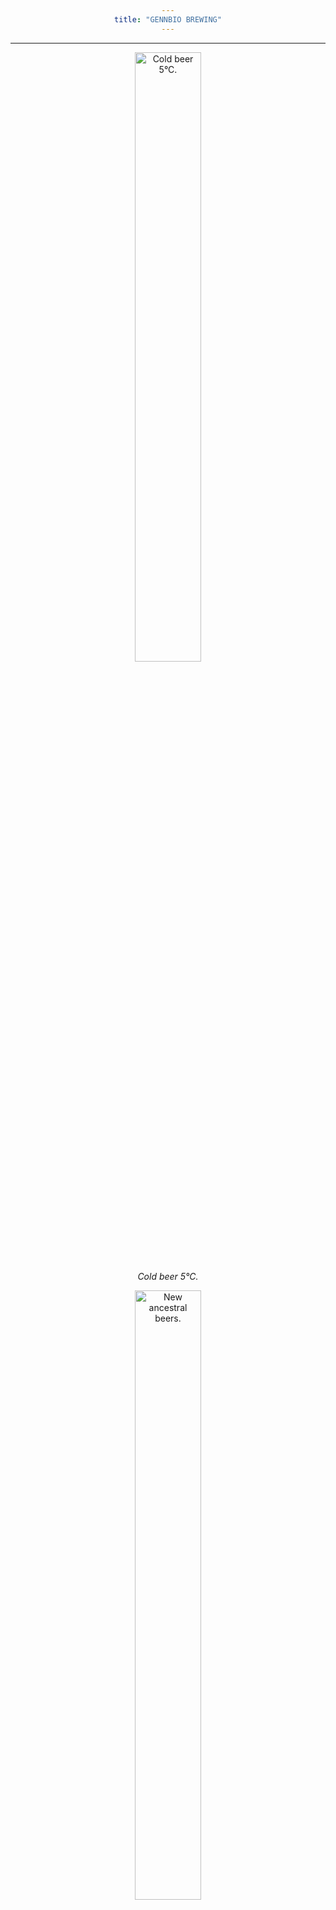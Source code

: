 ```yaml
---
title: "GENNBIO BREWING"
---
```

___

<style>
body {text-align: center}
</style>



![*Cold beer 5°C.*](C:\Users\Dell\Desktop\GENNBIO.github.io\Brewing 1_NN.jpg){width=50%}



![*New ancestral beers.*](C:\Users\Dell\Desktop\GENNBIO.github.io\New ancestral beers_NN.jpg){width=50%}



![*Best quality food.*](C:\Users\Dell\Desktop\GENNBIO.github.io\Beers_NN.jpg){width=50%}



![*Mortiñ beer.*](C:\Users\Dell\Desktop\GENNBIO.github.io\Jorge_NN.jpg){width=50%}


![*Warehouse 1.*](C:\Users\Dell\Desktop\GENNBIO.github.io\B2_NN.jpg){width=50%}


![*Warehouse 2.*](C:\Users\Dell\Desktop\GENNBIO.github.io\B1_NN.jpg){width=50%}


![*GENNBIO (WiFi zone 1).*](C:\Users\Dell\Desktop\GENNBIO.github.io\Wifi zone 1_NN.jpg){width=50%}

![*GENNBIO (WiFi zone 2).*](C:\Users\Dell\Desktop\GENNBIO.github.io\Wifi zone 2_NN.jpg){width=50%}


___
